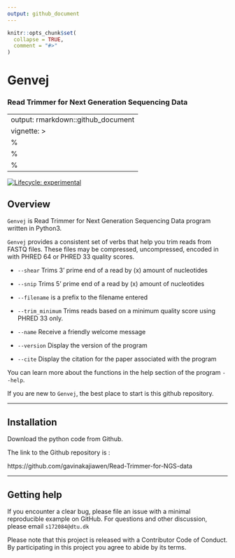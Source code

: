 ```yaml
---
output: github_document
---
```


<!-- README.md is generated from README.Rmd. Please edit that file -->

```r
knitr::opts_chunk$set(
  collapse = TRUE,
  comment = "#>"
)
```

# Genvej
### Read Trimmer for Next Generation Sequencing Data

<!-- badges: start -->
<!-- badges: end -->

---
output: rmarkdown::github_document
vignette: >
  %\VignetteIndexEntry{Genvej}
  %\VignetteEngine{knitr::rmarkdown}
  %\VignetteEncoding{UTF-8}
---

<!-- badges: start -->
[![Lifecycle: experimental](https://img.shields.io/badge/lifecycle-experimental-orange.svg)](https://lifecycle.r-lib.org/articles/stages.html#experimental)
<!-- badges: end -->

## Overview

`Genvej` is Read Trimmer for Next Generation Sequencing Data program written in Python3. 

`Genvej` provides a consistent set of verbs that help you trim reads from FASTQ files.
These files may be compressed, uncompressed, encoded in with PHRED 64 or PHRED 33 quality scores. 

* `--shear ` Trims 3' prime end of a read by (x) amount of nucleotides

* `--snip `  Trims 5' prime end of a read by (x) amount of nucleotides 

* `--filename ` is a prefix to the filename entered  

* `--trim_minimum ` Trims reads based on a minimum quality score using PHRED 33 only.

* `--name` Receive a friendly welcome message

* `--version` Display the version of the program

* `--cite ` Display the citation for the paper associated with the program


You can learn more about the functions in the help section of the program `--help`.

If you are new to `Genvej`, the best place to start is this github repository.


***

## Installation

Download the python code from Github. 

The link to the Github repository is : 

https://github.com/gavinakajiawen/Read-Trimmer-for-NGS-data

***

## Getting help

If you encounter a clear bug, please file an issue with a minimal reproducible example on GitHub.
For questions and other discussion, please email `s172084@dtu.dk`

Please note that this project is released with a Contributor Code of Conduct. By participating in this project you agree to abide by its terms.
